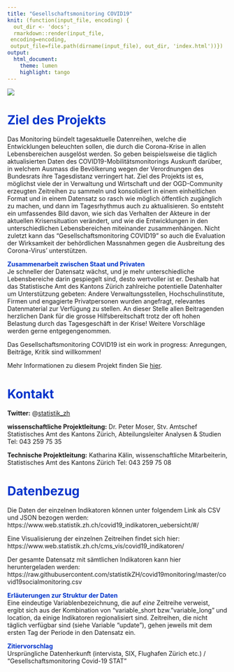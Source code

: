 ```yaml
---
title: "Gesellschaftsmonitoring COVID19"
knit: (function(input_file, encoding) {
  out_dir <- 'docs';
  rmarkdown::render(input_file,
 encoding=encoding,
 output_file=file.path(dirname(input_file), out_dir, 'index.html'))})
output: 
  html_document:
    theme: lumen
    highlight: tango
---
```


<style type="text/css">
.main-container {
  max-width: 1800px;
  margin-left: 0;
  margin-right: auto;
}
blockquote {
    padding: 10px 20px;
    margin: 0 0 20px;
    font-size: 14px;
    border-left: 5px solid #eee;
}

h1.title {
  font-size: 38px;
  color: #000000;
  }
  
h1 { /* Header 1 */
  font-size: 28px;
  color: #0033cc;
}
h2 { /* Header 2 */
    font-size: 12px;
	color: #0033cc
}
h3 { /* Header 3 */
    font-size: 12px;
	color: #0033cc
}
</style>

![](./KtZuerichLogo.png)


# Ziel des Projekts

Das Monitoring bündelt tagesaktuelle Datenreihen, welche die Entwicklungen beleuchten sollen, die durch die Corona-Krise in allen Lebensbereichen ausgelöst werden. So geben beispielsweise die täglich aktualisierten Daten des COVID19-Mobilitätsmonitorings Auskunft darüber, in welchem Ausmass die Bevölkerung wegen der Verordnungen des Bundesrats ihre Tagesdistanz verringert hat. Ziel des Projekts ist es, möglichst viele der in Verwaltung und Wirtschaft und der OGD-Community erzeugten Zeitreihen zu sammeln und konsolidiert in einem einheitlichen Format und in einem Datensatz so rasch wie möglich öffentlich zugänglich zu machen, und dann im Tagesrhythmus auch zu aktualisieren. So entsteht ein umfassendes Bild davon, wie sich das Verhalten der Akteure in der aktuellen Krisensituation verändert, und wie die Entwicklungen in den unterschiedlichen Lebensbereichen miteinander zusammenhängen. Nicht zuletzt kann das "Gesellschaftsmonitoring COVID19" so auch die Evaluation der Wirksamkeit der behördlichen Massnahmen gegen die Ausbreitung des Corona-Virus' unterstützen.


<span style="color:#0033cc">**Zusammenarbeit zwischen Staat und Privaten**</span> <br>
Je schneller der Datensatz wächst, und je mehr unterschiedliche Lebensbereiche darin gespiegelt sind, desto wertvoller ist er. Deshalb hat das Statistische Amt des Kantons Zürich zahlreiche potentielle Datenhalter um Unterstützung gebeten: Andere Verwaltungsstellen, Hochschulinstitute, Firmen und engagierte Privatpersonen wurden angefragt, relevantes Datenmaterial zur Verfügung zu stellen. An dieser Stelle allen Beitragenden herzlichen Dank für die grosse Hilfsbereitschaft trotz der oft hohen Belastung durch das Tagesgeschäft in der Krise! Weitere Vorschläge werden gerne entgegengenommen.


Das Gesellschaftsmonitoring COVID19 ist ein work in progress: Anregungen, Beiträge, Kritik sind willkommen!

Mehr Informationen zu diesem Projekt finden Sie [hier](https://bit.ly/2UbzLdv).


# Kontakt

**Twitter:** @[statistik_zh](https://twitter.com/statistik_zh)


**wissenschaftliche Projektleitung:** Dr. Peter Moser, Stv. Amtschef Statistisches Amt des Kantons Zürich, Abteilungsleiter Analysen & Studien Tel: 043 259 75 35

**Technische Projektleitung:** Katharina Kälin, wissenschaftliche Mitarbeiterin, Statistisches Amt des Kantons Zürich Tel: 043 259 75 08

# Datenbezug

Die Daten der einzelnen Indikatoren können unter folgendem Link als CSV und JSON bezogen werden: <br>
https://www.web.statistik.zh.ch/covid19_indikatoren_uebersicht/#/

Eine Visualisierung der einzelnen Zeitreihen findet sich hier:<br>
https://www.web.statistik.zh.ch/cms_vis/covid19_indikatoren/

Der gesamte Datensatz mit sämtlichen Indikatoren kann hier heruntergeladen werden: <br>
https://raw.githubusercontent.com/statistikZH/covid19monitoring/master/covid19socialmonitoring.csv

<span style="color:#0033cc">**Erläuterungen zur Struktur der Daten**</span> <br>
Eine eindeutige Variablenbezeichnung, die auf *eine* Zeitreihe verweist, ergibt sich aus der Kombination von "variable_short bzw. "variable_long" und location, da einige Indikatoren regionalisiert sind. Zeitreihen, die nicht täglich verfügbar sind (siehe Variable "update"), gehen jeweils mit dem ersten Tag der Periode in den Datensatz ein.   

<span style="color:#0033cc">**Zitiervorschlag**</span> <br>
Ursprüngliche Datenherkunft (intervista, SIX, Flughafen Zürich etc.) / "Gesellschaftsmonitoring Covid-19 STAT"


